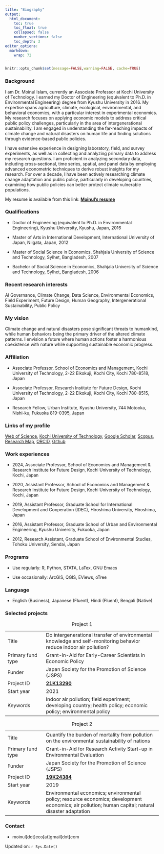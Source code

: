 ```yaml
---
title: "Biography"
output:
  html_document:
    toc: true
    toc_float: true
    collapsed: false
    number_sections: false
    toc_depth: 3
editor_options: 
  markdown: 
    wrap: 72
---
```


```r
knitr::opts_chunk$set(message=FALSE,warning=FALSE, cache=TRUE)
```

### Background

I am Dr. Moinul Islam, currently an Associate Professor at Kochi University of Technology. I earned my Doctor of Engineering (equivalent to Ph.D.
in Environmental Engineering) degree from Kyushu University in 2016. My expertise spans agriculture, climate, ecological, environmental, and behavioral economics, with a particular interest in experimental economics. My research focuses on applying economic models to address critical public policy challenges, particularly in the area of intergenerational sustainability. I am engaged in understanding the far-reaching impacts of climate change and natural disasters on human life and finding solutions through evidence-based public policies.

I have extensive experience in designing laboratory, field, and survey experiments, as well as in collecting and analyzing primary data to address my research questions. I am proficient in analyzing secondary data, including cross-sectional, time series, spatial, and panel data by employing advanced econometric techniques to derive robust insights for my research. For over a decade, I have been actively researching climate change adaptation and public policy, particularly in developing countries, examining how public policies can better protect climate vulnerable populations. 

My resume is available from this link: [**Moinul's resume**](https://moineco.github.io/moinul_resume/moinul_resume.pdf)

### Qualifications

-   Doctor of Engineering (equivalent to Ph.D. in Environmental Engineering), Kyushu University, Kyushu, Japan, 2016

-   Master of Arts in International Development,
    International University of Japan, Niigata, Japan, 2012

-   Master of Social Science in Economics, Shahjala University of
    Science and Technology, Sylhet, Bangladesh, 2007

-   Bachelor of Social Science in Economics, Shahjala University of
    Science and Technology, Sylhet, Bangladesh, 2006

### Recent research interests

AI Governance, Climate Change, Data Science, Environmental Economics, Field Experiment, Future Design, Human Geography, Intergenerational Sustainability, Public Policy

### My vision

Climate change and natural disasters pose significant threats to
humankind, while human behaviors being the primary driver of the altered
climate patterns. I envision a future where human actions foster a
harmonious coexistence with nature while supporting sustainable economic
progress.

### Affiliation

-   Associate Professor, School of Economics and Management, Kochi
    University of Technology, 2-22 Eikokuji, Kochi City, Kochi 780-8518,
    Japan

-   Associate Professor, Research Institute for Future Design, Kochi
    University of Technology, 2-22 Eikokuji, Kochi City, Kochi 780-8515,
    Japan

-   Research Fellow, Urban Institute, Kyushu University, 744 Motooka,
    Nishi-ku, Fukuoka 819-0395, Japan

### Links of my profile

[Web of
Science](https://www.webofscience.com/wos/author/record/M-9369-2019),
[Kochi University of
Technology](https://www.kochi-tech.ac.jp/profile/ja/islam-moinul.html),
[Google
Scholar](https://scholar.google.co.jp/citations?user=UTZTmJ0AAAAJ&hl=en),
[Scopus](https://www.scopus.com/authid/detail.uri?authorId=55348122400),
[Research Map](https://researchmap.jp/moinul/?lang=english),
[ORCID](https://orcid.org/0000-0002-0309-3156),
[Github](https://github.com/moineco)

### Work experiences

-   2024, Associate Professor, School of Economics and Management &
    Research Institute for Future Design, Kochi University of
    Technology, Kochi, Japan

-   2020, Assistant Professor, School of Economics and Management &
    Research Institute for Future Design, Kochi University of
    Technology, Kochi, Japan

-   2019, Assistant Professor, Graduate School for International
    Development and Cooperation (IDEC), Hiroshima University, Hiroshima,
    Japan

-   2016, Assistant Professor, Graduate School of Urban and
    Environmental Engineering, Kyushu University, Fukuoka, Japan

-   2012, Research Assistant, Graduate School of Environmental Studies,
    Tohoku University, Sendai, Japan
    
### Programs

-   Use regularly: R, Python, STATA, LaTex, GNU Emacs

-   Use occasionally: ArcGIS, QGIS, EViews, oTree

### Language

-   English (Business), Japanese (Fluent), Hindi (Fluent), Bengali
    (Native)

### Selected projects

::: {#tbl-panel layout-ncol="2"}
|  |  |
|------------------|------------------------------------------------------|
| Title | Do intergenerational transfer of environmental knowledge and self-monitoring behavior reduce indoor air pollution? |
| Primary fund type | Grant-in-Aid for Early-Career Scientists in Economic Policy |
| Funder | Japan Society for the Promotion of Science (JSPS) |
| Project ID | [**21K13290**](https://kaken.nii.ac.jp/en/grant/KAKENHI-PROJECT-21K13290/) |
| Start year | 2021 |
| Keywords | Indoor air pollution; field experiment; developing country; health policy; economic policy; environmental policy |

: Project 1

|  |  |
|------------------|------------------------------------------------------|
| Title | Quantify the burden of mortality from pollution on the environmental sustainability of nations |
| Primary fund type | Grant-in-Aid for Research Activity Start-up in Environmental Evaluation |
| Funder | Japan Society for the Promotion of Science (JSPS) |
| Project ID | [**19K24384**](https://kaken.nii.ac.jp/en/grant/KAKENHI-PROJECT-19K24384/) |
| Start year | 2019 |
| Keywords | Environmental economics; environmental policy; resource economics; development economics; air pollution; human capital; natural disaster adaptation |

: Project 2
:::

### Contact

-   moinul[dot]eco[at]gmail[dot]com

Updated on: `r Sys.Date()`
